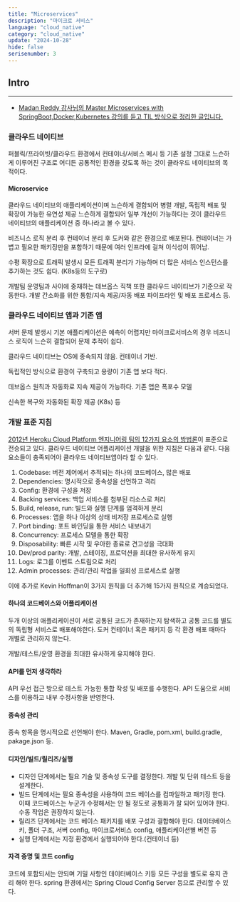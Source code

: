 ```yaml
---
title: "Microservices"
description: "마이크로 서비스"
language: "cloud_native"
category: "cloud_native"
update: "2024-10-28"
hide: false
serisenumber: 3
---
```

## Intro
---
- [Madan Reddy 강사님의 Master Microservices with SpringBoot,Docker,Kubernetes 강의를 듣고 TIL 방식으로 정리한 글입니다.](https://www.udemy.com/course/master-microservices-with-spring-docker-kubernetes/)

### 클라우드 네이티브
퍼블릭/프라이빗/클라우드 환경에서 컨테이너/서비스 메시 등 기존 설정 그대로 느슨하게 이루어진 구조로 어디든 공통적인 환경을 갖도록 하는 것이 클라우드 네이티브의 목적이다.

#### Microservice
클라우드 네이티브의 애플리케이션이며 느슨하게 결합되어 병렬 개발, 독립적 배포 및 확장이 가능한 유연성 제공 느슨하게 결합되어 일부 개선이 가능하다는 것이 클라우드 네이티브의 애플리케이션 중 하나라고 볼 수 있다.

비즈니스 로직 분리 후 컨테이너 분리 후 도커와 같은 환경으로 배포된다. 컨테이너는 가볍고 필요한 패키징만을 포함하기 때문에 여러 인프라에 걸쳐 이식성이 뛰어남.

수평 확장으로 트래픽 발생시 모든 트래픽 분리가 가능하며 더 많은 서비스 인스턴스를 추가하는 것도 쉽다. (K8s등의 도구로)

개발팀 운영팀과 사이에 중재하는 데브옵스 직책 또한 클라우드 네이티브가 기준으로 작동한다. 개발 간소화를 위한 통합/지속 제공/자동 배포 파이프라인 및 배포 프로세스 등.

### 클라우드 네이티브 앱과 기존 앱

서버 문제 발생시 기본 애플리케이션은 예측이 어렵지만 마이크로서비스의 경우 비즈니스 로직이 느슨히 결합되어 문제 추적이 쉽다.

클라우드 네이티브는 OS에 종속되지 않음. 컨테이너 기반.

독립적인 방식으로 환경이 구축되고 용량이 기존 앱 보다 적다.

데브옵스 원칙과 자동화로 지속 제공이 가능하다. 기존 앱은 폭포수 모델

신속한 복구와 자동화된 확장 제공 (K8s) 등

### 개발 표준 지침
[2012년 Heroku Cloud Platform 엔지니어링 팀의 12가지 요소의 방법론](https://12factor.net/)이 표준으로 전승되고 있다.
클라우드 네이티브 어플리케이션 개발을 위한 지침은 다음과 같다. 다음 요소들이 충족되어야 클라우드 네이티브앱이라 할 수 있다.

1. Codebase: 버전 제어에서 추적되는 하나의 코드베이스, 많은 배포
2. Dependencies: 명시적으로 종속성을 선언하고 격리
3. Config: 환경에 구성을 저장
4. Backing services: 백업 서비스를 첨부된 리소스로 처리
5. Build, release, run: 빌드와 실행 단계를 엄격하게 분리
6. Processes: 앱을 하나 이상의 상태 비저장 프로세스로 실행
7. Port binding: 포트 바인딩을 통한 서비스 내보내기
8. Concurrency: 프로세스 모델을 통한 확장
9. Disposability: 빠른 시작 및 우아한 종료로 견고성을 극대화
10. Dev/prod parity: 개발, 스테이징, 프로덕션을 최대한 유사하게 유지
11. Logs: 로그를 이벤트 스트림으로 처리
12. Admin processes: 관리/관리 작업을 일회성 프로세스로 실행

이에 추가로 Kevin Hoffman이 3가지 원칙을 더 추가해 15가지 원칙으로 계승되었다.

#### 하나의 코드베이스와 어플리케이션
두개 이상의 애플리케이션이 서로 공통된 코드가 존재하는지 탐색하고 공통 코드를 별도의 독립형 서비스로 배포해야한다. 도커 컨테이너 혹은 패키지 등 각 환경 배포 때마다 개별로 관리하지 않는다.

개발/테스트/운영 환경을 최대한 유사하게 유지해야 한다.

#### API를 먼저 생각하라
API 우선 접근 방으로 테스트 가능한 통합 작성 및 배포를 수행한다. API 도움으로 서비스를 이용하고 내부 수정사항을 반영한다.

#### 종속성 관리
종속 항목을 명시적으로 선언해야 한다. Maven, Gradle, pom.xml, build.gradle, pakage.json 등.

#### 디자인/빌드/릴리즈/실행
- 디자인 단계에서는 필요 기술 및 종속성 도구를 결정한다. 개발 및 단위 테스트 등을 설계한다.
- 빌드 단계에서는 필요 종속성을 사용하여 코드 베이스를 컴파일하고 패키징 한다. 이때 코드베이스는 누군가 수정해서는 안 될 정도로 공통화가 잘 되어 있어야 한다. 수동 작업은 권장하지 않는다.
- 릴리즈 단계에서는 코드 베이스 패키지를 배포 구성과 결합해야 한다. 데이터베이스 키, 폴더 구조, 서버 config, 마이크로서비스 config, 애플리케이션별 버전 등
- 실행 단계에서는 지정 환경에서 실행되어야 한다.(컨테이너 등)

#### 자격 증명 및 코드 config
코드에 포함되서는 안되며 기밀 사항인 데이터베이스 키등 모든 구성을 별도로 유지 관리 해야 한다. spring 환경에서는 Spring Cloud Config Server 등으로 관리할 수 있다.